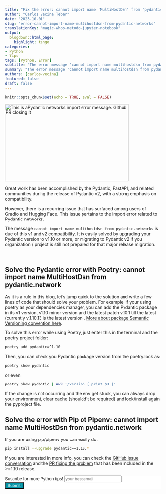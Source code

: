 ```yaml
---
title: "Fix the error: cannot import name 'MultiHostDsn' from 'pydantic.networks'"
author: "Carlos Vecina Tebar"
date: "2023-10-01"
slug: "error-cannot-import-name-multihostdsn-from-pydantic-networks"
translationKey: "magic-whos-metodo-jupyter-notebook"
output:
  blogdown::html_page:
    highlight: tango
categories:
- Python
- Tips
tags: [Python, Error]
subtitle: "The error message 'cannot import name multihostdsn from pydantic.networks' is caused for the new Pydantic v2 conflicting with the Pydantic v1. Fix it by reading this post!"
summary: "The error message 'cannot import name multihostdsn from pydantic.networks' is caused for the new Pydantic v2 conflicting with the Pydantic v1. Fix it by reading this post!"
authors: [carlos-vecina]
featured: false
draft: false
---
```


```r
knitr::opts_chunk$set(echo = TRUE, eval = FALSE)
```

<img src="./featured.png" height="250px" width="400px" alt="This is aPydantic networks import error message. Github PR closing it"/>

Great work has been accomplished by the Pydantic, FastAPI, and related communities during the release of Pydantic v2, with a strong emphasis on compatibility.

However, there is a recurring issue that has surfaced among users of Gradio and Hugging Face. This issue pertains to the import error related to Pydantic networks.

The message `cannot import name multihostdsn from pydantic.networks` is due of this v1 and v2 compatibility. It is easily solved by upgrading your Pydantic version to v1.10 or more, or migrating to Pydantic v2 if you organization / project is still not prepared for that major release migration.

<br>

## Solve the Pydantic error with Poetry: cannot import name MultiHostDsn from pydantic.network

As it is a rule in this blog, let's jump quick to the solution and write a few lines of code that should solve your problem. For example, if your using poetry as your dependencies manager, you can add the Pydantic package in its v1 version, v1.10 minor version and the latest patch v.10.1 till the latest (currently v.1.10.13 is the latest version). [More about package Semantic Versioning convention here](https://semver.org/).

To solve this error while using Poetry, just enter this in the terminal and the poetry project folder:

```bash

poetry add pydantic=^1.10


```

Then, you can check you Pydantic package version from the poetry.lock as:

```bash

poetry show pydantic

```

or even 

```bash

poetry show pydantic | awk '/version { print $3 }'

```

If the change is not occurring and the env get stuck, you can always drop your environment, clear cache (shouldd't be required) and lock/install again the pyproject file.


## Solve the error with Pip ot Pipenv: cannot import name MultiHostDsn from pydantic.network

If you are using pip/pipenv you can easily do:

```bash

pip install --upgrade pydantic==1.10.*

```


If you are interested in more info, you can check the [GitHub issue conversation](https://github.com/gradio-app/gradio/issues/4912) and the [PR fixing the problem](https://github.com/tiangolo/fastapi/pull/9852) that has been included in the >=1.10 release.


```{=html}
<!-- Begin Mailchimp Signup Form -->
<link href="//cdn-images.mailchimp.com/embedcode/horizontal-slim-10_7.css" rel="stylesheet" type="text/css">
<link rel="stylesheet" type="text/css" href="https://csshake.surge.sh/csshake.min.css">
<style type="text/css">
	#mc_embed_signup{background:#fff; clear:left; font:14px Helvetica,Arial,sans-serif; width:100%;}
	 #mc_embed_signup .button {
  background-color: #0294A5; /* Green */
  color: white;
  transition-duration: 0.4s;
}
#mc_embed_signup .button:hover {
  background-color: #379392 !important; 
}

</style>
<div id="mc_embed_signup">
<form action="https://typethepipe.us4.list-manage.com/subscribe/post?u=91551f7ed29389a0de4f47665&amp;id=d95c503a48" method="post" id="mc-embedded-subscribe-form" name="mc-embedded-subscribe-form" class="validate" target="_blank" novalidate>
 <div id="mc_embed_signup_scroll">
	<label for="mce-EMAIL"> Suscribe for more Python tips!</label>
	<input type="email" value="" name="EMAIL" class="email" id="mce-EMAIL" placeholder="your best email" required>
    <!-- real people should not fill this in and expect good things - do not remove this or risk form bot signups-->
    <div style="position: absolute; left: -5000px;" aria-hidden="true"><input type="text" name="b_91551f7ed29389a0de4f47665_d95c503a48" tabindex="-1" value=""></div>
    <div class="clear"><input type="submit" value="Submit!" name="subscribe" id="mc-embedded-subscribe" class="button"></div>
    </div>
</form>
</div>

<!--End mc_embed_signup-->
```